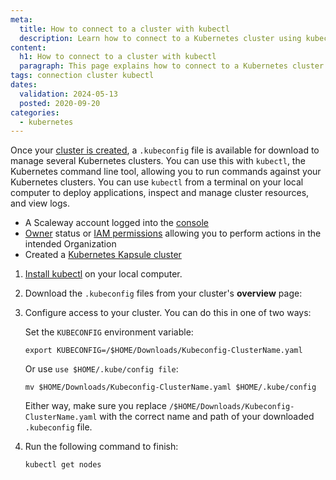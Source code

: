 ```yaml
---
meta:
  title: How to connect to a cluster with kubectl
  description: Learn how to connect to a Kubernetes cluster using kubectl. Follow steps to manage cluster resources, deploy applications, and view logs easily from your local computer.
content:
  h1: How to connect to a cluster with kubectl
  paragraph: This page explains how to connect to a Kubernetes cluster via kubectl
tags: connection cluster kubectl
dates:
  validation: 2024-05-13
  posted: 2020-09-20
categories:
  - kubernetes
---
```


Once your [cluster is created](/containers/kubernetes/how-to/create-cluster/), a `.kubeconfig` file is available for download to manage several Kubernetes clusters. You can use this with `kubectl`, the Kubernetes command line tool, allowing you to run commands against your Kubernetes clusters. You can use `kubectl` from a terminal on your local computer to deploy applications, inspect and manage cluster resources, and view logs.

<Macro id="requirements" />

- A Scaleway account logged into the [console](https://console.scaleway.com/)
- [Owner](/identity-and-access-management/iam/concepts/#owner) status or [IAM permissions](/identity-and-access-management/iam/concepts/#permission) allowing you to perform actions in the intended Organization
- Created a [Kubernetes Kapsule cluster](/containers/kubernetes/how-to/create-cluster/)

1. [Install kubectl](https://kubernetes.io/docs/tasks/tools/) on your local computer.
2. Download the `.kubeconfig` files from your cluster's **overview** page:
    <Lightbox src="scaleway-kapsule_kubeconfig.webp" alt="" />
3. Configure access to your cluster. You can do this in one of two ways:

    Set the `KUBECONFIG` environment variable:
    ```
    export KUBECONFIG=/$HOME/Downloads/Kubeconfig-ClusterName.yaml
    ```

    Or use `use $HOME/.kube/config file`:
    ```
    mv $HOME/Downloads/Kubeconfig-ClusterName.yaml $HOME/.kube/config
    ```

    Either way, make sure you replace `/$HOME/Downloads/Kubeconfig-ClusterName.yaml` with the correct name and path of your downloaded `.kubeconfig` file.
4. Run the following command to finish:
    ```
    kubectl get nodes
    ```

